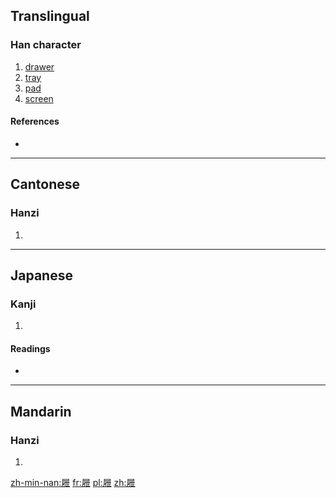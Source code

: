 {{also|屉}}
==Translingual==

===Han character===
{{Han char|rn=44|rad=尸|as=08|sn=11|four=7721<sub>7</sub>|canj=尸竹人廿 (SHOT)}}

# [[drawer]]
# [[tray]]
# [[pad]]
# [[screen]]

====References====
* {{Han ref|kx=0302.260|dkj=07735|dj=0600.070|hdz=20977.140|uh=5C5C|ud=23644|bh=B150|bd=45392}}

----

==Cantonese==

===Hanzi===
{{yue-hanzi|jyut=|y=tai3|sim=屉}}

# {{defn|lang=yue|sort=尸08}}

----

==Japanese==

===Kanji===
{{ja-kanji|grade=|rs=尸08}}

# {{defn|lang=ja|sort=尸08}}

====Readings====
* {{ja-readings|on=[[てい]] (tei), [[たい]] (tai)|kun=[[くつしき]] (kutsushiki), [[しきわら]] (shikiwara)}}

----

==Mandarin==

===Hanzi===
{{cmn-hanzi|sim=屉|pin=[[tì]] ([[ti4]]), [[zhǔ]] ([[zhu3]])|wg=t'i<sup>4</sup>, chu<sup>3</sup>}}

# {{defn|lang=cmn|sort=尸08}}

[[zh-min-nan:屜]]
[[fr:屜]]
[[pl:屜]]
[[zh:屜]]
